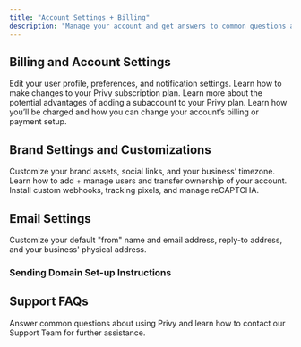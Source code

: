 ```yaml
---
title: "Account Settings + Billing"
description: "Manage your account and get answers to common questions about Privy."
---
```


## Billing and Account Settings

<CardGroup cols={2}>
  <Card title="Manage your Profile" icon="user" horizontal={true} href="/docs/learn/account-settings-and-billing/account-settings/manage-your-profile">
    Edit your user profile, preferences, and notification settings.
  </Card>

  <Card title="Manage your Plan" icon="calendar" horizontal={true} href="/docs/learn/account-settings-and-billing/account-settings/manage-your-plan">
    Learn how to make changes to your Privy subscription plan.
  </Card>

  <Card title="Subaccounts" icon="store" horizontal={true} href="/docs/learn/account-settings-and-billing/account-settings/subaccounts">
    Learn more about the potential advantages of adding a subaccount to your Privy plan.
  </Card>

  <Card title="Billing, Payments, and Refunds" icon="file-invoice-dollar" horizontal={true} href="/docs/learn/account-settings-and-billing/account-settings/billing-payments-and-refunds">
    Learn how you’ll be charged and how you can change your account’s billing or payment setup.
  </Card>
</CardGroup>

## Brand Settings and Customizations

<CardGroup cols={3}>
  <Card title="Brand Settings" icon="palette" href="/docs/learn/account-settings-and-billing/business-settings/brand-settings">
    Customize your brand assets, social links, and your business’ timezone.
  </Card>

  <Card title="Users" icon="user-group" href="/docs/learn/account-settings-and-billing/business-settings/users">
    Learn how to add + manage users and transfer ownership of your account.
  </Card>

  <Card title="Customizations" icon="gear" href="/docs/learn/account-settings-and-billing/business-settings/customizations">
    Install custom webhooks, tracking pixels, and manage reCAPTCHA.
  </Card>
</CardGroup>

## Email Settings

<Card title="Sender Options" icon="paper-plane" horizontal={true} href="/docs/learn/account-settings-and-billing/email-settings/sender-options">
  Customize your default "from" name and email address, reply-to address, and your business' physical address.
</Card>

### Sending Domain Set-up Instructions

<CardGroup cols={3}>
  <Card title="Use a Shopify Sending Domain" horizontal={true} href="/docs/learn/account-settings-and-billing/email-settings/sending-domains/shopify-sending-domain" />

  <Card title="Use a GoDaddy Sending Domain" href="/docs/learn/account-settings-and-billing/email-settings/sending-domains/godaddy-sending-domain" />

  <Card title="Use a Namecheap Sending Domain" href="/docs/learn/account-settings-and-billing/email-settings/sending-domains/namecheap-sending-domain">

  </Card>

  <Card title="Use a Domain.com Sending Domain" href="/docs/learn/account-settings-and-billing/email-settings/sending-domains/domain-com-sending-domain" />

  <Card title="Use a Wix Sending Domain" href="/docs/learn/account-settings-and-billing/email-settings/sending-domains/wix-sending-domain" />
</CardGroup>

## Support FAQs

<Card title="FAQs" icon="circle-question" href="/docs/learn/account-settings-and-billing/support-faq/overview">
  Answer common questions about using Privy and learn how to contact our Support Team for further assistance.
</Card>

##